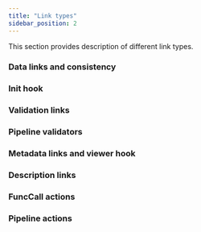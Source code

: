 ```yaml
---
title: "Link types"
sidebar_position: 2
---
```


This section provides description of different link types.

### Data links and consistency

### Init hook

### Validation links

### Pipeline validators

### Metadata links and viewer hook

### Description links

### FuncCall actions

### Pipeline actions
